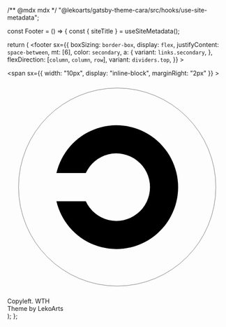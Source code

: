 /** @mdx mdx */
"@lekoarts/gatsby-theme-cara/src/hooks/use-site-metadata";

const Footer = () => {
  const { siteTitle } = useSiteMetadata();

  return (
    <footer
      sx={{
        boxSizing: `border-box`,
        display: `flex`,
        justifyContent: `space-between`,
        mt: [6],
        color: `secondary`,
        a: {
          variant: `links.secondary`,
        },
        flexDirection: [`column`, `column`, `row`],
        variant: `dividers.top`,
      }}
    >
      <div>
        <span
          sx={{ width: "10px", display: "inline-block", marginRight: "2px" }}
        >
          <svg xmlns="http://www.w3.org/2000/svg" viewBox="0 0 980 980">
            <circle
              cx="490"
              cy="490"
              r="440"
              fill="none"
              stroke="#000"
              strokeWidth="100"
            />
            <path d="M219,428H350a150,150 0 1 1 0,125H219a275,275 0 1 0 0-125z" />
          </svg>
        </span>
        Copyleft. WTH
      </div>
      <div>Theme by LekoArts</div>
    </footer>
  );
};

